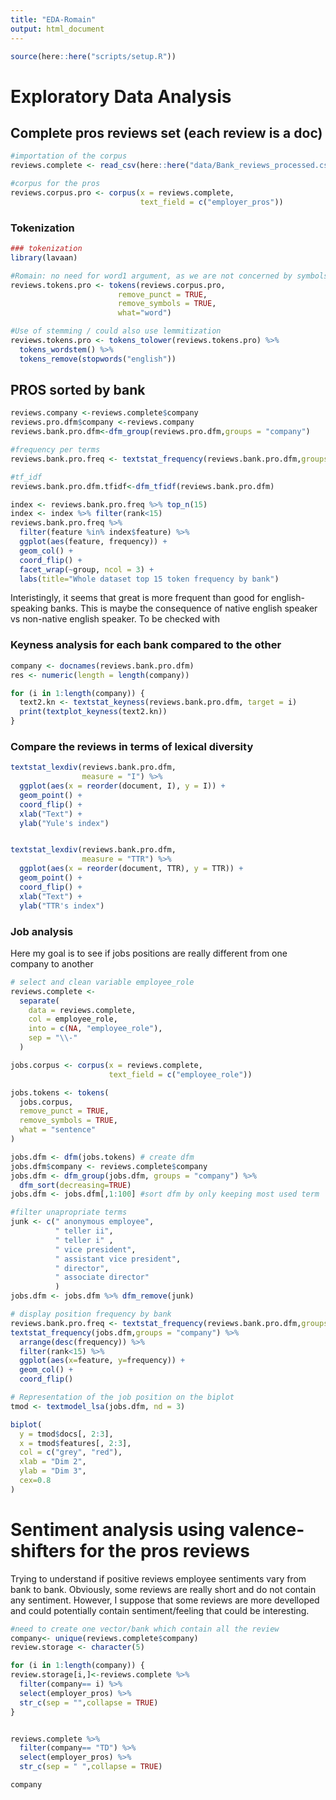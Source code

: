```yaml
---
title: "EDA-Romain"
output: html_document
---
```


```r
source(here::here("scripts/setup.R"))
```

# Exploratory Data Analysis

## Complete pros reviews set (each review is a doc)
```r
#importation of the corpus
reviews.complete <- read_csv(here::here("data/Bank_reviews_processed.csv"))

#corpus for the pros
reviews.corpus.pro <- corpus(x = reviews.complete,
                             text_field = c("employer_pros"))

```

### Tokenization
```r
### tokenization
library(lavaan)

#Romain: no need for word1 argument, as we are not concerned by symbols or whatever.
reviews.tokens.pro <- tokens(reviews.corpus.pro, 
                        remove_punct = TRUE, 
                        remove_symbols = TRUE, 
                        what="word")

#Use of stemming / could also use lemmitization
reviews.tokens.pro <- tokens_tolower(reviews.tokens.pro) %>% 
  tokens_wordstem() %>%
  tokens_remove(stopwords("english"))
```



## PROS sorted by bank
```r
reviews.company <-reviews.complete$company
reviews.pro.dfm$company <-reviews.company
reviews.bank.pro.dfm<-dfm_group(reviews.pro.dfm,groups = "company")

#frequency per terms
reviews.bank.pro.freq <- textstat_frequency(reviews.bank.pro.dfm,groups = "company")

#tf_idf
reviews.bank.pro.dfm.tfidf<-dfm_tfidf(reviews.bank.pro.dfm)

index <- reviews.bank.pro.freq %>% top_n(15)
index <- index %>% filter(rank<15)
reviews.bank.pro.freq %>% 
  filter(feature %in% index$feature) %>% 
  ggplot(aes(feature, frequency)) + 
  geom_col() + 
  coord_flip() +
  facet_wrap(~group, ncol = 3) +
  labs(title="Whole dataset top 15 token frequency by bank")
```
Interistingly, it seems that great is more frequent than good for english-speaking banks. This is maybe the consequence of native english speaker vs non-native english speaker. To be checked with


### Keyness analysis for each bank compared to the other
```r
company <- docnames(reviews.bank.pro.dfm)
res <- numeric(length = length(company))

for (i in 1:length(company)) {
  text2.kn <- textstat_keyness(reviews.bank.pro.dfm, target = i)
  print(textplot_keyness(text2.kn))
}
```


### Compare the reviews in terms of lexical diversity
```r
textstat_lexdiv(reviews.bank.pro.dfm,
                measure = "I") %>%
  ggplot(aes(x = reorder(document, I), y = I)) +
  geom_point() +
  coord_flip() +
  xlab("Text") +
  ylab("Yule's index")


textstat_lexdiv(reviews.bank.pro.dfm,
                measure = "TTR") %>%
  ggplot(aes(x = reorder(document, TTR), y = TTR)) +
  geom_point() +
  coord_flip() +
  xlab("Text") +
  ylab("TTR's index")
```

### Job analysis
Here my goal is to see if jobs positions are really different from one company to another
```r
# select and clean variable employee_role
reviews.complete <-
  separate(
    data = reviews.complete,
    col = employee_role,
    into = c(NA, "employee_role"),
    sep = "\\-"
  )

jobs.corpus <- corpus(x = reviews.complete,
                      text_field = c("employee_role"))

jobs.tokens <- tokens(
  jobs.corpus,
  remove_punct = TRUE,
  remove_symbols = TRUE,
  what = "sentence"
)

jobs.dfm <- dfm(jobs.tokens) # create dfm
jobs.dfm$company <- reviews.complete$company
jobs.dfm <- dfm_group(jobs.dfm, groups = "company") %>% 
  dfm_sort(decreasing=TRUE)
jobs.dfm <- jobs.dfm[,1:100] #sort dfm by only keeping most used term

#filter unapropriate terms
junk <- c(" anonymous employee",
          " teller ii",
          " teller i" ,
          " vice president",
          " assistant vice president",
          " director",
          " associate director"
          )
jobs.dfm <- jobs.dfm %>% dfm_remove(junk)

# display position frequency by bank
reviews.bank.pro.freq <- textstat_frequency(reviews.bank.pro.dfm,groups = "company")
textstat_frequency(jobs.dfm,groups = "company") %>%
  arrange(desc(frequency)) %>%
  filter(rank<15) %>% 
  ggplot(aes(x=feature, y=frequency)) + 
  geom_col() + 
  coord_flip()

# Representation of the job position on the biplot
tmod <- textmodel_lsa(jobs.dfm, nd = 3)

biplot(
  y = tmod$docs[, 2:3],
  x = tmod$features[, 2:3],
  col = c("grey", "red"),
  xlab = "Dim 2",
  ylab = "Dim 3",
  cex=0.8
)

```

# Sentiment analysis using valence-shifters for the pros reviews
Trying to understand if positive reviews employee sentiments vary from bank to bank.
Obviously, some reviews are really short and do not contain any sentiment. However, I suppose that some reviews are more develloped and could potentially contain sentiment/feeling that could be interesting.

```r
#need to create one vector/bank which contain all the review
company<- unique(reviews.complete$company)
review.storage <- character(5)

for (i in 1:length(company)) {
review.storage[i,]<-reviews.complete %>%
  filter(company== i) %>%
  select(employer_pros) %>%
  str_c(sep = "",collapse = TRUE)
}


reviews.complete %>%
  filter(company== "TD") %>%
  select(employer_pros) %>%
  str_c(sep = " ",collapse = TRUE)

company
```






